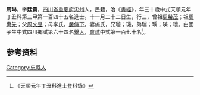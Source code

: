 {{明清人物信息框
| 姓名 = 周琳
| 原名 =
| 圖片名稱= 
| 圖片大小 =
| 圖片說明 = 
| 最高職務 =
| 國家 = 大明 
| 爵位 =
| 籍貫 = [[四川省|四川省]][[重慶府|重慶府]][[忠州|忠州]]
| 族裔 = 
| 旗籍 = 
| 字號 = 
| 諡號 =
| 出生日期 = 十一月二十二日
| 出生地點 =
| 逝世日期 = 
| 逝世地點 =
| 墓葬 =
| 配偶 = 施氏
| 親屬 = 曾祖[[周希茂|周希茂]]，祖[[周惠先|周惠先]]，父[[周文昱|周文昱]]，母李氏
| 出身 =
* 天順元年丁丑科進士
| 經歷 =
| 著作 =  
*
*
*
}}
'''周琳'''{{BD|1428年||1487年||}}，字'''廷貴'''，[[四川省|四川省]][[重慶府|重慶府]][[忠州|忠州]]人，民籍，治《[[書經|書經]]》，年三十歲中式天順元年丁丑科第三甲第一百四十五名進士。十一月二十二日生，行三，曾祖[[周希茂|周希茂]]；祖[[周惠先|周惠先]]；父[[周文昱|周文昱]]；母李氏。[[嚴侍下|嚴侍下]]，妻施氏，兄璇；璣，弟瑞；瑀；瑛；瓌。由國子生中式四川鄉試第六十四名[[舉人|舉人]]，[[會試|會試]]中式第一百七十名<ref>《天順元年丁丑科進士登科錄》</ref>。

== 参考资料 ==
{{reflist}}

{{天順元年丁丑科殿试金榜}}

{{Authority control}}

{{DEFAULTSORT:}}
[[Category:忠縣人|Category:忠縣人]]


{{明朝人物小作品}}